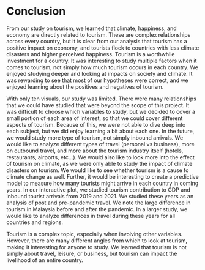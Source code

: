 # Conclusion

From our study on tourism, we learned that climate, happiness, and economy are directly related to tourism. These are complex relationships across every country, but it is clear from our analysis that tourism has a positive impact on economy, and tourists flock to countries with less climate disasters and higher perceived happiness. Tourism is a worthwhile investment for a country. It was interesting to study multiple factors when it comes to tourism, not simply how much tourism occurs in each country. We enjoyed studying deeper and looking at impacts on society and climate. It was rewarding to see that most of our hypotheses were correct, and we enjoyed learning about the positives and negatives of tourism.

With only ten visuals, our study was limited. There were many relationships that we could have studied that were beyond the scope of this project. It was difficult to choose which variables to study, but we decided to cover a small portion of each area of interest, so that we could cover different aspects of tourism. Because of this, we were not able to dive deep into each subject, but we did enjoy learning a bit about each one. In the future, we would study more type of tourism, not simply inbound arrivals. We would like to analyze different types of travel (personal vs business), more on outbound travel, and more about the tourism industry itself (hotels, restaurants, airports, etc...). We would also like to look more into the effect of tourism on climate, as we were only able to study the impact of climate disasters on tourism. We would like to see whether tourism is a cause fo climate change as well. Further, it would be interesting to create a predictive model to measure how many tourists might arrive in each country in coming years. In our interactive plot, we studied tourism contribution to GDP and inbound tourist arrivals from 2019 and 2021. We studied these years as an analysis of post and pre-pandemic travel. We note the large difference in tourism in Malaysia before and after the pandemic. In a larger study, we would like to analyze differences in travel during these years for all countries and regions.

Tourism is a complex topic, especially when involving other variables. However, there are many different angles from which to look at tourism, making it interesting for anyone to study. We learned that tourism is not simply about travel, leisure, or business, but tourism can impact the livelihood of an entire country.
